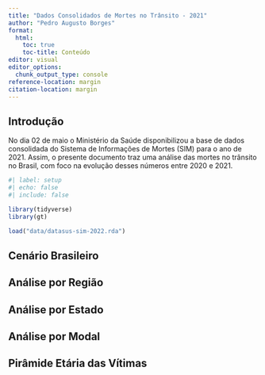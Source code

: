 ```yaml
---
title: "Dados Consolidados de Mortes no Trânsito - 2021"
author: "Pedro Augusto Borges"
format: 
  html:
    toc: true
    toc-title: Conteúdo
editor: visual
editor_options: 
  chunk_output_type: console
reference-location: margin
citation-location: margin
---
```


## Introdução

No dia 02 de maio o Ministério da Saúde disponibilizou a base de dados consolidada do Sistema de Informações de Mortes (SIM) para o ano de 2021. Assim, o presente documento traz uma análise das mortes no trânsito no Brasil, com foco na evolução desses números entre 2020 e 2021.

```r
#| label: setup
#| echo: false
#| include: false

library(tidyverse)
library(gt)

load("data/datasus-sim-2022.rda")
```

## Cenário Brasileiro

## Análise por Região

## Análise por Estado

## Análise por Modal

## Pirâmide Etária das Vítimas
